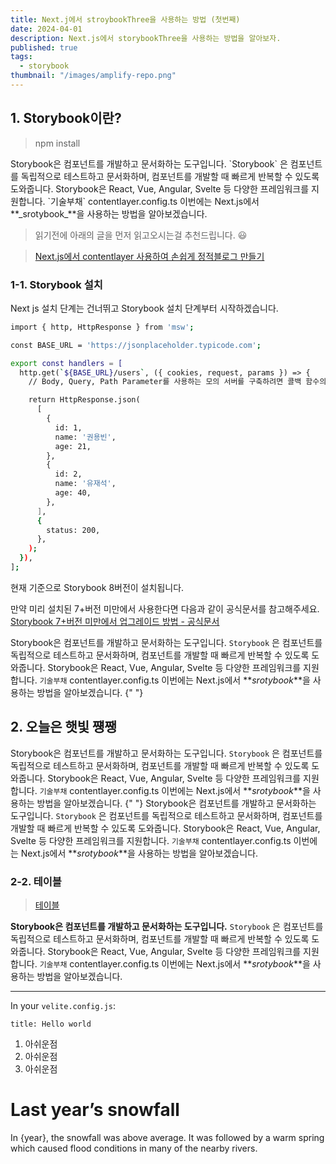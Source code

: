 ```yaml
---
title: Next.j에서 stroybookThree을 사용하는 방법 (첫번째)
date: 2024-04-01
description: Next.js에서 storybookThree을 사용하는 방법을 알아보자.
published: true
tags:
  - storybook
thumbnail: "/images/amplify-repo.png"
---
```


## 1. Storybook이란?

<Callout code="critical" text="CALL OUT TEST" />

> npm install

<MDXImage src="./images/amplify-repo.png" title="테스트" />
Storybook은 컴포넌트를 개발하고 문서화하는 도구입니다. `Storybook` 은 컴포넌트를
독립적으로 테스트하고 문서화하며, 컴포넌트를 개발할 때 빠르게 반복할 수 있도록 도와줍니다.
Storybook은 React, Vue, Angular, Svelte 등 다양한 프레임워크를 지원합니다. `기술부채`
contentlayer.config.ts 이번에는 Next.js에서 **_srotybook_**을 사용하는 방법을 알아보겠습니다.

> 읽기전에 아래의 글을 먼저 읽고오시는걸 추천드립니다. 😃

> [Next.js에서 contentlayer 사용하여 손쉽게 정적블로그 만들기](https://yiyb-blog.vercel.app/posts/nextjs-contentlayer-blog)

### 1-1. Storybook 설치

Next js 설치 단계는 건너뛰고 Storybook 설치 단계부터 시작하겠습니다.

```bash
import { http, HttpResponse } from 'msw';

const BASE_URL = 'https://jsonplaceholder.typicode.com';

export const handlers = [
  http.get(`${BASE_URL}/users`, ({ cookies, request, params }) => {
    // Body, Query, Path Parameter를 사용하는 모의 서버를 구축하려면 콜백 함수의 매개변수를 사용하시면 됩니다.

    return HttpResponse.json(
      [
        {
          id: 1,
          name: '권용빈',
          age: 21,
        },
        {
          id: 2,
          name: '유재석',
          age: 40,
        },
      ],
      {
        status: 200,
      },
    );
  }),
];
```

현재 기준으로 Storybook 8버전이 설치됩니다.

만약 미리 설치된 7+버전 미만에서 사용한다면 다음과 같이 공식문서를 참고해주세요. [Storybook 7+버전 미만에서 업그레이드 방법 - 공식문서](https://storybook.js.org/docs/get-started/nextjs#in-a-project-with-storybook)

Storybook은 컴포넌트를 개발하고 문서화하는 도구입니다. `Storybook` 은 컴포넌트를
독립적으로 테스트하고 문서화하며, 컴포넌트를 개발할 때 빠르게 반복할 수 있도록
도와줍니다. Storybook은 React, Vue, Angular, Svelte 등 다양한 프레임워크를
지원합니다. `기술부채` contentlayer.config.ts 이번에는 Next.js에서
**_srotybook_**을 사용하는 방법을 알아보겠습니다.
{" "}

## 2. 오늘은 햇빛 쩅쨍

Storybook은 컴포넌트를 개발하고 문서화하는 도구입니다. `Storybook` 은 컴포넌트를
독립적으로 테스트하고 문서화하며, 컴포넌트를 개발할 때 빠르게 반복할 수 있도록
도와줍니다. Storybook은 React, Vue, Angular, Svelte 등 다양한 프레임워크를
지원합니다. `기술부채` contentlayer.config.ts 이번에는 Next.js에서
**_srotybook_**을 사용하는 방법을 알아보겠습니다.
{" "}
Storybook은 컴포넌트를 개발하고 문서화하는 도구입니다. `Storybook` 은 컴포넌트를
독립적으로 테스트하고 문서화하며, 컴포넌트를 개발할 때 빠르게 반복할 수 있도록
도와줍니다. Storybook은 React, Vue, Angular, Svelte 등 다양한 프레임워크를
지원합니다. `기술부채` contentlayer.config.ts 이번에는 Next.js에서
**_srotybook_**을 사용하는 방법을 알아보겠습니다.

### 2-2. 테이블

> [테이블](https://vo.la/mQycj)

**Storybook은 컴포넌트를 개발하고 문서화하는 도구입니다.** `Storybook` 은 컴포넌트를
독립적으로 테스트하고 문서화하며, 컴포넌트를 개발할 때 빠르게 반복할 수 있도록
도와줍니다. Storybook은 React, Vue, Angular, Svelte 등 다양한 프레임워크를
지원합니다. `기술부채` contentlayer.config.ts 이번에는 Next.js에서
**_srotybook_**을 사용하는 방법을 알아보겠습니다.

---

In your `velite.config.js`:

`title: Hello world`

1. 아쉬운점
2. 아쉬운점
3. 아쉬운점


# Last year’s snowfall

In {year}, the snowfall was above average.
It was followed by a warm spring which caused
flood conditions in many of the nearby rivers.
